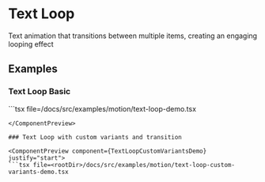 
# Text Loop

Text animation that transitions between multiple items, creating an engaging looping effect

## Examples

### Text Loop Basic

<ComponentPreview component={TextLoopDemo} justify="start">
```tsx file=<rootDir>/docs/src/examples/motion/text-loop-demo.tsx

```
</ComponentPreview>

### Text Loop with custom variants and transition

<ComponentPreview component={TextLoopCustomVariantsDemo} justify="start">
```tsx file=<rootDir>/docs/src/examples/motion/text-loop-custom-variants-demo.tsx

```
</ComponentPreview>